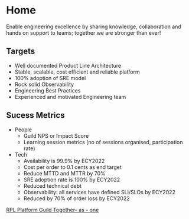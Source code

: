 # Home

Enable engineering excellence by sharing knowledge, collaboration and hands on support to teams; together we are stronger than ever!

## Targets

- Well documented Product Line Architecture
- Stable, scalable, cost efficient and reliable platform
- 100% adoption of SRE model
- Rock solid Observability
- Engineering Best Practices
- Experienced and motivated Engineering team

## Sucess Metrics

- People
  - Guild NPS or Impact Score
  - Learning session metrics (no of sessions organised, participation rate)
- Tech
  - Availability is 99.9% by ECY2022
  - Cost per order to 0.1 cents as end target
  - Reduce MTTD and MTTR by 70%
  - SRE adoption rate is 100% by ECY2022
  - Reduced technical debt
  - Observability: all services have defined SLI/SLOs by ECY2022
  - Reduced by 70% of order loss by ECY2022

[RPL Platform Guild Together- as - one](https://docs.google.com/presentation/d/12upghuhUwsMNmnLoX2M-GSUj6TRG48XHUyvQgJvAYTo/edit?usp=sharing)
